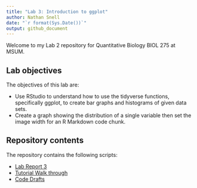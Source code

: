 ```yaml
---
title: "Lab 3: Introduction to ggplot"
author: Nathan Snell
date: "`r format(Sys.Date())`"
output: github_document
---
```




Welcome to my Lab 2 repository for Quantitative Biology BIOL 275 at MSUM.

## Lab objectives

The objectives of this lab are:

- Use RStudio to understand how to use the tidyverse functions, specifically ggplot, to create bar graphs and histograms of given data sets.  
- Create a graph showing the distribution of a single variable then set the image width for an R Markdown code chunk.

## Repository contents

The repository contains the following scripts:

- [Lab Report 3](lab-report.md)
- [Tutorial Walk through](Tutorial-walkthrough.R)
- [Code Drafts](RScript.R)

